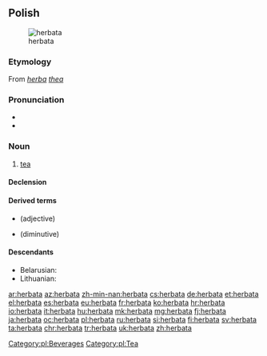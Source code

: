 ==Polish==
[[Image:Everything Stops for tea.jpg|thumb|herbata]]

===Etymology===
From {{etyl|la|pl}} ''[[herba]] [[thea]]''

===Pronunciation===
* {{audio|Pl-herbata.ogg|audio|lang=pl}}
* {{IPA|[xɛrˈbat̪a]|lang=pl}}

===Noun===
{{pl-noun|f}}

# [[tea]]

====Declension====
{{pl-decl-noun
|herbata|herbaty
|herbaty|herbat
|herbacie|herbatom
|herbatę|herbaty
|herbatą|herbatami
|herbacie|herbatach
|herbato|herbaty
}}

====Derived terms====
* {{l|pl|herbaciany}} (adjective)
* {{l|pl|herbatka}} (diminutive)

====Descendants====
* Belarusian: {{l|be|гарбата|tr=harbáta|sc=Cyrl}}
* Lithuanian: {{l|lt|arbata}}

[[Category:pl:Beverages]]
[[Category:pl:Tea]]

[[ar:herbata]]
[[az:herbata]]
[[zh-min-nan:herbata]]
[[cs:herbata]]
[[de:herbata]]
[[et:herbata]]
[[el:herbata]]
[[es:herbata]]
[[eu:herbata]]
[[fr:herbata]]
[[ko:herbata]]
[[hr:herbata]]
[[io:herbata]]
[[it:herbata]]
[[hu:herbata]]
[[mk:herbata]]
[[mg:herbata]]
[[fj:herbata]]
[[ja:herbata]]
[[oc:herbata]]
[[pl:herbata]]
[[ru:herbata]]
[[si:herbata]]
[[fi:herbata]]
[[sv:herbata]]
[[ta:herbata]]
[[chr:herbata]]
[[tr:herbata]]
[[uk:herbata]]
[[zh:herbata]]